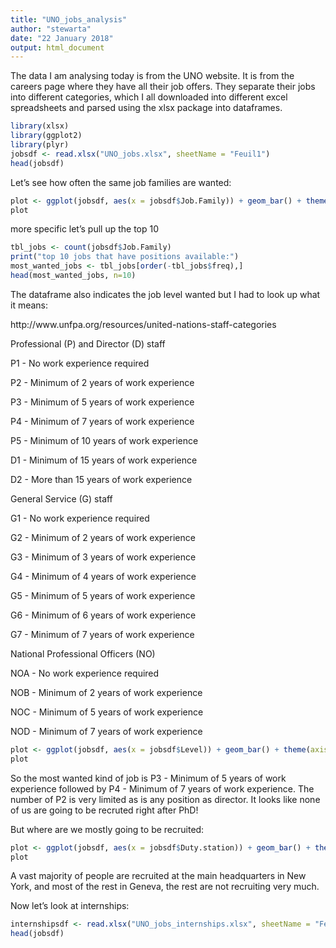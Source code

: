 ```yaml
---
title: "UNO_jobs_analysis"
author: "stewarta"
date: "22 January 2018"
output: html_document
---
```


The data I am analysing today is from the UNO website. It is from the careers page where they have all their job offers. They separate their jobs into different categories, which I all downloaded into different excel spreadsheets and parsed using the xlsx package into dataframes.

```r
library(xlsx)
library(ggplot2)
library(plyr)
jobsdf <- read.xlsx("UNO_jobs.xlsx", sheetName = "Feuil1")
head(jobsdf)
```

Let's see how often the same job families are wanted:

```r
plot <- ggplot(jobsdf, aes(x = jobsdf$Job.Family)) + geom_bar() + theme(axis.text.x  = element_text(angle=90, vjust=0, hjust = 1))
plot
```

more specific let's pull up the top 10

```r
tbl_jobs <- count(jobsdf$Job.Family)
print("top 10 jobs that have positions available:")
most_wanted_jobs <- tbl_jobs[order(-tbl_jobs$freq),]
head(most_wanted_jobs, n=10)
```

The dataframe also indicates the job level wanted but I had to look up what it means:

http://www.unfpa.org/resources/united-nations-staff-categories

Professional  (P) and Director (D) staff

P1 - No work experience required

P2 - Minimum of 2 years of work experience

P3 - Minimum of 5 years of work experience

P4 - Minimum of 7 years of work experience

P5 - Minimum of 10 years of work experience

D1 - Minimum of 15 years of work experience

D2 - More than 15 years of work experience

General Service  (G) staff

G1 - No work experience required

G2 - Minimum of 2 years of work experience

G3 - Minimum of 3 years of work experience

G4 - Minimum of 4 years of work experience

G5 - Minimum of 5 years of work experience

G6 - Minimum of 6 years of work experience

G7 - Minimum of 7 years of work experience

National Professional  Officers (NO)

NOA - No work experience required

NOB - Minimum of 2 years of work experience

NOC - Minimum of 5 years of work experience

NOD - Minimum of 7 years of work experience

```r
plot <- ggplot(jobsdf, aes(x = jobsdf$Level)) + geom_bar() + theme(axis.text.x  = element_text(angle=90, vjust=0, hjust = 1))
plot

```

So the most wanted kind of job is P3 - Minimum of 5 years of work experience followed by P4 - Minimum of 7 years of work experience. The number of P2 is very limited as is any position as director. It looks like none of us are going to be recruted right after PhD!

But where are we mostly going to be recruited:

```r
plot <- ggplot(jobsdf, aes(x = jobsdf$Duty.station)) + geom_bar() + theme(axis.text.x  = element_text(angle=90, vjust=0, hjust = 1))
plot

```
 A vast majority of people are recruited at the main headquarters in New York, and most of the rest in Geneva, the rest are not recruiting very much.
 
Now let's look at internships:

```r
internshipsdf <- read.xlsx("UNO_jobs_internships.xlsx", sheetName = "Feuil1")
head(jobsdf)
```

